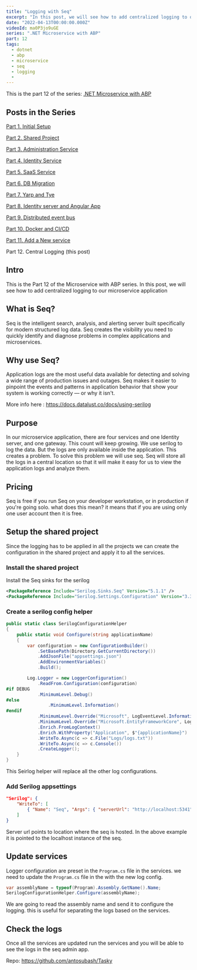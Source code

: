 ```yaml
---
title: "Logging with Seq"
excerpt: "In this post, we will see how to add centralized logging to our microservice application"
date: "2022-04-13T00:00:00.000Z"
videoId: ma0P3jo9uGE 
series: ".NET Microservice with ABP"
part: 12
tags:
  - dotnet
  - abp
  - microservice
  - seq
  - logging
  - 
---
```


This is the part 12 of the series: [.NET Microservice with ABP](/posts/abp-microservice-series)

## Posts in the Series

[Part 1. Initial Setup](/posts/netcore-microservice-with-abp-init-part-1)

[Part 2. Shared Project](/posts/netcore-microservice-with-abp-shared-project-part-2)

[Part 3. Administration Service](/posts/netcore-microservice-with-abp-administration-services-part-3)

[Part 4. Identity Service](/posts/netcore-microservice-with-abp-identity-services-part-4)

[Part 5. SaaS Service](/posts/netcore-microservice-with-abp-saas-services-part-5)

[Part 6. DB Migration](/posts/netcore-microservice-with-abp-db-migration-part-6)

[Part 7. Yarp and Tye](/posts/netcore-microservice-with-abp-yarp-and-tye-part-7)

[Part 8. Identity server and Angular App](/posts/netcore-microservice-with-abp-identity-server-and-angular-part-8)

[Part 9. Distributed event bus](/posts/netcore-microservice-with-abp-distributed-event-bus-part-9)

[Part 10. Docker and CI/CD](/posts/netcore-microservice-with-abp-docker-and-ci-cd-part-10)

[Part 11. Add a New service](/posts/netcore-microservice-with-abp-add-new-service-part-11)

Part 12. Central Logging (this post)

<TOCInline toc={props.toc} asDisclosure />

## Intro

This is the Part 12 of the Microservice with ABP series. In this post, we will see how to add centralized logging to our microservice application

## What is Seq?

Seq is the intelligent search, analysis, and alerting server built specifically for modern structured log data. Seq creates the visibility you need to quickly identify and diagnose problems in complex applications and microservices.

## Why use Seq?

Application logs are the most useful data available for detecting and solving a wide range of production issues and outages. Seq makes it easier to pinpoint the events and patterns in application behavior that show your system is working correctly — or why it isn't.

More info here : https://docs.datalust.co/docs/using-serilog

## Purpose

In our microservice application, there are four services and one Identity server, and one gateway. This count will keep growing. We use serilog to log the data. But the logs are only available inside the application. This creates a problem. To solve this problem we will use seq. Seq will store all the logs in a central location so that it will make it easy for us to view the application logs and analyze them.

## Pricing

Seq is free if you run Seq on your developer workstation, or in production if you're going solo. what does this mean? it means that if you are using only one user account then it is free.

## Setup the shared project

Since the logging has to be applied in all the projects we can create the configuration in the shared project and apply it to all the services.

### Install the shared project

Install the Seq sinks for the serilog

```xml
<PackageReference Include="Serilog.Sinks.Seq" Version="5.1.1" />
<PackageReference Include="Serilog.Settings.Configuration" Version="3.3.0" />
```

### Create a serilog config helper

```cs
public static class SerilogConfigurationHelper
{
    public static void Configure(string applicationName)
    {
        var configuration = new ConfigurationBuilder()
            .SetBasePath(Directory.GetCurrentDirectory())
            .AddJsonFile("appsettings.json")
            .AddEnvironmentVariables()
            .Build();

        Log.Logger = new LoggerConfiguration()
            .ReadFrom.Configuration(configuration)
#if DEBUG
            .MinimumLevel.Debug()
#else
                .MinimumLevel.Information()
#endif
            .MinimumLevel.Override("Microsoft", LogEventLevel.Information)
            .MinimumLevel.Override("Microsoft.EntityFrameworkCore", LogEventLevel.Warning)
            .Enrich.FromLogContext()
            .Enrich.WithProperty("Application", $"{applicationName}")
            .WriteTo.Async(c => c.File("Logs/logs.txt"))
            .WriteTo.Async(c => c.Console())
            .CreateLogger();
    }
}
```

This Seirlog helper will replace all the other log configurations. 

### Add Serilog appsettings

```json
"Serilog": {
    "WriteTo": [
        { "Name": "Seq", "Args": { "serverUrl": "http://localhost:5341" } }
    ]
}
```

Server url points to location where the seq is hosted. In the above example it is pointed to the localhost instance of the seq.

## Update services

Logger configuration are preset in the `Program.cs` file in the services. we need to update the `Program.cs` file in the with the new log config.

```cs
var assemblyName = typeof(Program).Assembly.GetName().Name;
SerilogConfigurationHelper.Configure(assemblyName);
```

We are going to read the assembly name and send it to configure the logging. this is useful for separating the logs based on the services.

## Check the logs

Once all the services are updated run the services and you will be able to see the logs in the seq admin app.

Repo: https://github.com/antosubash/Tasky
